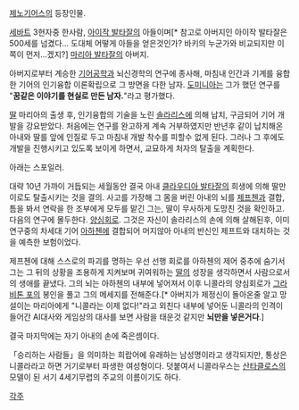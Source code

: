 [[제노기어스]]의 등장인물.

[[세바트]] 3현자중 한사람, [[아이작 발타잘]]의 아들이며[* 참고로 아버지인 아이작 발타잘은 500세를 넘겼다... 도대체 어떻게 아들을 얻은것인가? 바키의 누군가와 비교되지만 이쪽이 먼저...겠지?] [[마리아 발타잘]]의 아버지.
 
아버지로부터 계승한 [[기어]]공학과 뇌신경학의 연구에 종사해, 마침내 인간과 기계를 융합한 기어의 인기융합 이론확립으로 그 방면을 다한 남자. [[도미니아]]는 그가 했던 연구를 "'''꿈같은 이야기를 현실로 만든 남자.'''"라고 평가했다.

 
[[딸]] 마리아의 출생 후, 인기융합의 기술을 노린 [[솔라리스]]에 의해 납치, 구금되어 기어 개발을 강요받았다. 처음에는 연구를 완고하게 계속 거부하였지만 반년후 같이 납치해온 아내와 딸를 앞에 인질로 두고 마침내 개발 착수를 피할수 없게 된다. 그러나 그 후에도 개발을 진행시키고 있도록 보이게 하면서, 교묘하게 처자의 탈출을 계획한다. 

아래는 스포일러.























대략 10년 가까이 거듭되는 세월동안 결국 아내 [[클라우디아 발타잘]]의 희생에 의해 딸만이로도 탈출시키는 것을 결의. 사고를 가장해 그 몸을 버린 아내의 뇌를 [[제프첸]]과 결합, 틈을 봐서 연락을 한 조부에게 모두를 맡긴 그는, 딸이 무사하게 도망친 것을 확인하고. 다음의 연구에 몰두한다. [[양심회로]]. 그것은 자신이 솔라리스의 손에 의해 살해된후, 이미 연구중의 차세대 기어 [[아하첸]]에 결합되어 머지않아 아내의 반신인 제프트와 대치하는 것을 예측한 보험이었다.
 
제프첸에 대해 스스로의 파괴를 명하는 우선 선행 회로를 아하첸의 제어 중추에 숨기서 그는 그 뒤의 상황을 조용하게 지켜보며 귀여워하는 [[딸]]의 성장을 생각하면서 사람으로서의 생애를 끝냈다. 그의 뇌는 아하첸의 내부에 넣어져서 이후 니콜라의 양심회로가 [[그라비톤 포]]의 봉인을 풀고 그의 메세지를 전해준다.[* 아버지가 제정신이 돌아온줄 알고 망설이는 마리아에게 "니콜라는 이제 없다!"라고 외친다 내부에 넣어둔 니콜라의 인격이 들어간 AI대사와 게임상의 대사를 보면 사람을 태운것 같지만 '''뇌만을 넣은거다'''.]

결국 마지막에는 자기 아내의 손에 죽은셈이다. 


「승리하는 사람들」을 의미하는 희랍어에 유래하는 남성명이라고 생각되지만, 통상은 니콜라라고 하면 거기로부터 파생한 여성형이다. 덧붙여서 니콜라우스는 [[산타클로스]]의 모델이 된 서기 4세기무렵의 주교의 이름이기도 하다. 


[[각주]]
